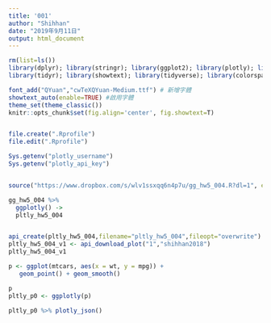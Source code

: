```yaml
---
title: '001'
author: "Shihhan"
date: "2019年9月11日"
output: html_document
---
```


```r
rm(list=ls())
library(dplyr); library(stringr); library(ggplot2); library(plotly); library(lubridate); library(readr); library(colorspace); library(grDevices); library(shiny); library(shinyjs); library(scales)
library(tidyr); library(showtext); library(tidyverse); library(colorspace);library(listviewer)

font_add("QYuan","cwTeXQYuan-Medium.ttf") # 新增字體
showtext_auto(enable=TRUE) #啟用字體
theme_set(theme_classic())
knitr::opts_chunk$set(fig.align='center', fig.showtext=T)
```


```r


```



```r
file.create(".Rprofile")
file.edit(".Rprofile")
```


```r
Sys.getenv("plotly_username")
Sys.getenv("plotly_api_key")



```


```r
source("https://www.dropbox.com/s/wlv1ssxqq6n4p7u/gg_hw5_004.R?dl=1", encoding = "utf-8")
```


```r
gg_hw5_004 %>%
  ggplotly() ->
  pltly_hw5_004


api_create(pltly_hw5_004,filename="pltly_hw5_004",fileopt="overwrite") -> Meta_pltly_hw5_004
pltly_hw5_004_v1 <- api_download_plot("1","shihhan2018")
pltly_hw5_004_v1
```


```r
p <- ggplot(mtcars, aes(x = wt, y = mpg)) +
   geom_point() + geom_smooth()

p
pltly_p0 <- ggplotly(p)

pltly_p0 %>% plotly_json()
```


